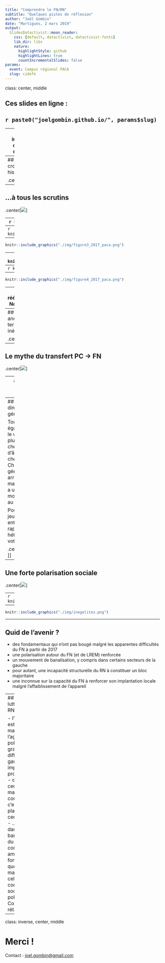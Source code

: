 ```yaml
---
title: "Comprendre le FN/RN"
subtitle: "Quelques pistes de réflexion"
author: "Joël Gombin"
date: "Martigues, 2 mars 2019"
output:
  SlidesDatactivist::moon_reader:
    css: [default, datactivist, datactivist-fonts]
    lib_dir: libs
    nature:
      highlightStyle: github
      highlightLines: true
      countIncrementalSlides: false
params:
  event: Campus régional PACA
  slug: cidefe
---
```


class: center, middle

## Ces slides en ligne :

## `r paste0("joelgombin.github.io/", params$slug)`

---
class: inverse, center, middle

# Éléments d'évolution

---
## Une croissance historique...

.center[![](./img/figure1.png)]

---
## ...à tous les scrutins

.center[![](./img/figure2.png)]

---
```r
knitr::include_graphics("./img/figure3_2017.png")
```


---
```r
knitr::include_graphics("./img/figure3bis_2017.png")
```

---
```r
knitr::include_graphics("./img/figure3_2017_paca.png")
```


---
```r
knitr::include_graphics("./img/figure3bis_2017_paca.png")
```


---
```r
knitr::include_graphics("./img/figure4_2017.png")
```

---
```r
knitr::include_graphics("./img/figure4_2017_paca.png")
```


---
## Un rééquilibrage Nord-Sud ?

La religion comme facteur contextuel : le vote FN a le moins progressé là où le poids des religions minoritaires est le plus fort (*r* = -0,58). À l'inverse, le FN a plutôt plus progressé dans les départements où le catholicisme a été le moins affaibli. 


Facteurs également politiques et sociaux.

---
## Un ancrage territorial inégal

.center[![](./img/ancrage.png)]

---
## Le mythe du transfert PC -> FN

.center[![](./img/votepcfn.png)]

---
## Une forte polarisation sociale

.center[![](./img/evolPCS.png)]

---
## Une forte dimension générationnelle

Toute chose égale par ailleurs, le vote FN est plus fréquent chez les classes d'âge actives que chez les retraités. Chaque génération qui arrive sur le marché électoral a un rapport moins distancié au vote FN.

Pour autant, "la jeunesse" entretient un rapport hétérogène au vote FN.

.center[.reduite[![](./img/jeunes.png)]]

---
## Une forte polarisation sociale

.center[![](./img/votefnpcs.png)]

---
```r
knitr::include_graphics("./img/troiselectorats.png")
```

---

```r
knitr::include_graphics("./img/inegalites.png")
```


---

## Quid de l'avenir ?

- des fondamentaux qui n'ont pas bougé malgré les apparentes difficultés du FN à partir de 2017
- une polarisation autour du FN (et de LREM) renforcée
- un mouvement de banalisation, y compris dans certains secteurs de la gauche
- pour autant, une incapacité structurelle du RN à constituer un bloc majoritaire
- une inconnue sur la capacité du FN à renforcer son implantation locale malgré l'affaiblissement de l'appareil

---
## Comment lutter contre le RN ?

- l'enjeu majeur est celui de la maîtrise de l'agenda politique
- une grande difficulté des gauches à imposer leur propre agenda 
- d'une certaine manière, "lutter contre le RN" c'est encore le placer au centre du jeu...
- ... malgré les dangers d'une banalisation et du confusionnisme ambiant
- au fond, la question majeure est celle de la confiance, sociale et politique. Comment la rétablir ? 


---
class: inverse, center, middle

# Merci !

Contact : [joel.gombin@gmail.com](mailto:joel.gombin@gmail.com)


